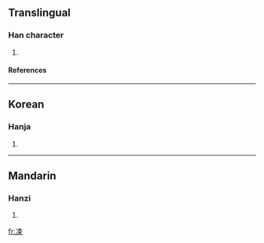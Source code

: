 ==Translingual==
===Han character===
{{Han char|rad=冫|as=07|sn=9|four=|canj=戈一木中 (IMDL)}}
# {{defn|Han|sort=冫07}}
====References====
{{Han ref|kx=0132.280|dkj=01650|dj=0296.150|hdz=10297.170|uh=51C1|ud=20929}}
----
==Korean==
===Hanja===
{{ko-hanja|hangeul=수|rv=su|mr=su}}
# {{defn|Korean}}
----
==Mandarin==
===Hanzi===
{{cmn-hanzi|pin=[[shù]] (shu4)|wg=shu<sup>4</sup>}}
# {{defn|Mandarin}}

[[fr:凁]]